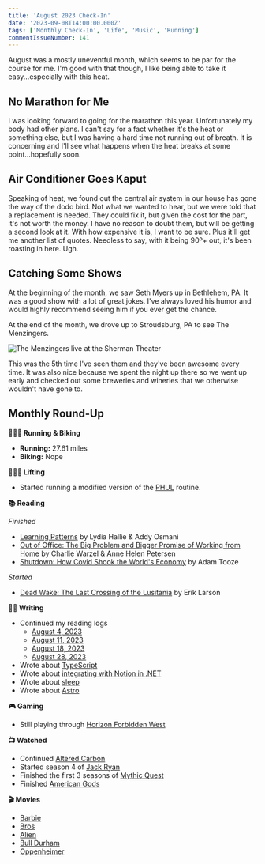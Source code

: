 ```yaml
---
title: 'August 2023 Check-In'
date: '2023-09-08T14:00:00.000Z'
tags: ['Monthly Check-In', 'Life', 'Music', 'Running']
commentIssueNumber: 141
---
```


August was a mostly uneventful month, which seems to be par for the course for me. I'm good with that though, I like being able to take it easy...especially with this heat.

## No Marathon for Me

I was looking forward to going for the marathon this year. Unfortunately my body had other plans. I can't say for a fact whether it's the heat or something else, but I was having a hard time not running out of breath. It is concerning and I'll see what happens when the heat breaks at some point...hopefully soon.

## Air Conditioner Goes Kaput

Speaking of heat, we found out the central air system in our house has gone the way of the dodo bird. Not what we wanted to hear, but we were told that a replacement is needed. They could fix it, but given the cost for the part, it's not worth the money. I have no reason to doubt them, but will be getting a second look at it. With how expensive it is, I want to be sure. Plus it'll get me another list of quotes. Needless to say, with it being 90º+ out, it's been roasting in here. Ugh.

## Catching Some Shows

At the beginning of the month, we saw Seth Myers up in Bethlehem, PA. It was a good show with a lot of great jokes. I've always loved his humor and would highly recommend seeing him if you ever get the chance.

At the end of the month, we drove up to Stroudsburg, PA to see The Menzingers.

![The Menzingers live at the Sherman Theater](../../assets/images/posts/2023-09-08-august-2023-check-in/menzingers.jpg)

This was the 5th time I've seen them and they've been awesome every time. It was also nice because we spent the night up there so we went up early and checked out some breweries and wineries that we otherwise wouldn't have gone to.

## Monthly Round-Up

**🏃🏼‍♂️ Running & Biking**

- **Running:** 27.61 miles
- **Biking:** Nope

**🏋🏼‍♂️ Lifting**

- Started running a modified version of the [PHUL](https://www.muscleandstrength.com/workouts/phul-workout) routine.

**📚 Reading**

*Finished*
- [Learning Patterns](https://leanpub.com/learningpatterns) by Lydia Hallie & Addy Osmani
- [Out of Office: The Big Problem and Bigger Promise of Working from Home](https://bookshop.org/p/books/out-of-office-the-big-problem-and-bigger-promise-of-working-from-home-anne-helen-petersen/16467530?ean=9780593460382) by Charlie Warzel & Anne Helen Petersen
- [Shutdown: How Covid Shook the World's Economy](https://bookshop.org/p/books/shutdown-how-covid-shook-the-world-s-economy-adam-tooze/16278362?ean=9780593297551) by Adam Tooze


*Started*
- [Dead Wake: The Last Crossing of the Lusitania](https://bookshop.org/p/books/dead-wake-the-last-crossing-of-the-lusitania-erik-larson/7296476?ean=9780307408877) by Erik Larson

**✍🏻 Writing**

- Continued my reading logs
	- [August 4, 2023](https://kpwags.com/reading-log/38)
	- [August 11, 2023](https://kpwags.com/reading-log/39)
	- [August 18, 2023](https://kpwags.com/reading-log/40)
	- [August 28, 2023](https://kpwags.com/reading-log/41)
- Wrote about [TypeScript](https://kpwags.com/posts/2023/08/07/is-typescript-solving-a-problem-or-a-symptom)
- Wrote about [integrating with Notion in .NET](https://kpwags.com/posts/2023/08/09/integrating-with-notions-api-using-net)
- Wrote about [sleep](https://kpwags.com/posts/2023/08/16/figuring-out-better-sleep-habits)
- Wrote about [Astro](https://kpwags.com/posts/2023/08/21/digging-into-astro)

**🎮 Gaming**

- Still playing through [Horizon Forbidden West](https://www.playstation.com/en-us/games/horizon-forbidden-west/)

**📺 Watched**

- Continued [Altered Carbon](https://www.imdb.com/title/tt2261227/)
- Started season 4 of [Jack Ryan](https://www.imdb.com/title/tt5057054/)
- Finished the first 3 seasons of [Mythic Quest](https://www.imdb.com/title/tt8879940/)
- Finished [American Gods](https://www.imdb.com/title/tt1898069/)

**🎬 Movies**

- [Barbie](https://www.imdb.com/title/tt1517268/)
- [Bros](https://www.imdb.com/title/tt9731598/)
- [Alien](https://imdb.com/title/tt0078748/)
- [Bull Durham](https://www.imdb.com/title/tt0094812/)
- [Oppenheimer](https://www.imdb.com/title/tt15398776/)

